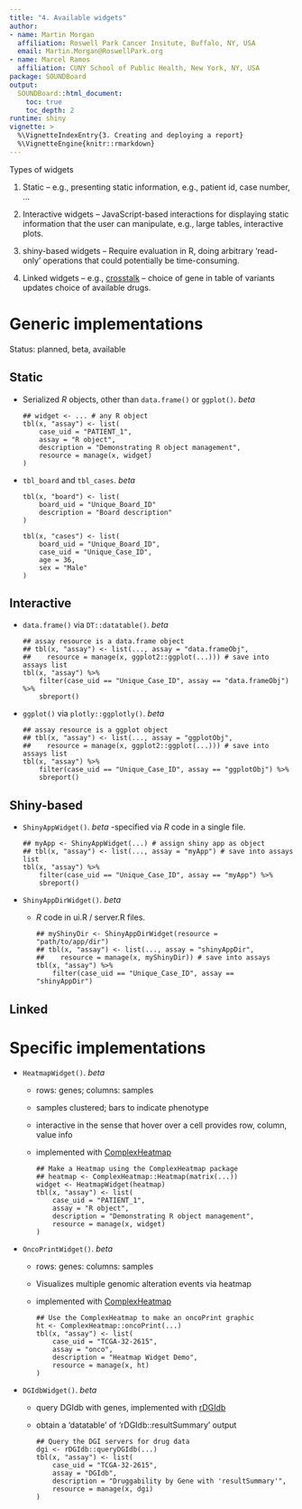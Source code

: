 ```yaml
---
title: "4. Available widgets"
author:
- name: Martin Morgan
  affiliation: Roswell Park Cancer Insitute, Buffalo, NY, USA
  email: Martin.Morgan@RoswellPark.org
- name: Marcel Ramos
  affiliation: CUNY School of Public Health, New York, NY, USA
package: SOUNDBoard
output:
  SOUNDBoard::html_document:
    toc: true
    toc_depth: 2
runtime: shiny
vignette: >
  %\VignetteIndexEntry{3. Creating and deploying a report}
  %\VignetteEngine{knitr::rmarkdown}
---
```


Types of widgets

1. Static -- e.g., presenting static information, e.g., patient id,
   case number, ...

2. Interactive widgets -- JavaScript-based interactions for displaying
   static information that the user can manipulate, e.g., large
   tables, interactive plots.

3. shiny-based widgets -- Require evaluation in R, doing arbitrary
   'read-only' operations that could potentially be time-consuming.

4. Linked widgets -- e.g., [crosstalk][] -- choice of gene in table of
   variants updates choice of available drugs.

# Generic implementations

Status: planned, beta, available

## Static

- Serialized _R_ objects, other than `data.frame()` or `ggplot()`. _beta_

    ```
    ## widget <- ... # any R object
    tbl(x, "assay") <- list(
        case_uid = "PATIENT_1",
        assay = "R object",
        description = "Demonstrating R object management",
        resource = manage(x, widget)
    )
    ```

- `tbl_board` and `tbl_cases`. _beta_

    ```
    tbl(x, "board") <- list(
        board_uid = "Unique_Board_ID"
        description = "Board description"
    )
    ```
    
    ```
    tbl(x, "cases") <- list(
        board_uid = "Unique_Board_ID",
        case_uid = "Unique_Case_ID",
        age = 36,
        sex = "Male"
    )
    ```

## Interactive

- `data.frame()` via `DT::datatable()`. _beta_

    ```
    ## assay resource is a data.frame object
    ## tbl(x, "assay") <- list(..., assay = "data.frameObj",
    ##    resource = manage(x, ggplot2::ggplot(...))) # save into assays list
    tbl(x, "assay") %>%
        filter(case_uid == "Unique_Case_ID", assay == "data.frameObj") %>%
        sbreport()
    ```

- `ggplot()` via `plotly::ggplotly()`. _beta_
    
    ```
    ## assay resource is a ggplot object
    ## tbl(x, "assay") <- list(..., assay = "ggplotObj",
    ##    resource = manage(x, ggplot2::ggplot(...))) # save into assays list
    tbl(x, "assay") %>%
        filter(case_uid == "Unique_Case_ID", assay == "ggplotObj") %>%
        sbreport()
    ```

## Shiny-based

- `ShinyAppWidget()`. _beta_ 
  -specified via _R_ code in a single file.
  
    ```
    ## myApp <- ShinyAppWidget(...) # assign shiny app as object
    ## tbl(x, "assay") <- list(..., assay = "myApp") # save into assays list
    tbl(x, "assay") %>%
        filter(case_uid == "Unique_Case_ID", assay == "myApp") %>%
        sbreport()
    ```

- `ShinyAppDirWidget()`. _beta_
  - _R_ code in ui.R / server.R files.

    ```
    ## myShinyDir <- ShinyAppDirWidget(resource = "path/to/app/dir")
    ## tbl(x, "assay") <- list(..., assay = "shinyAppDir",
    ##    resource = manage(x, myShinyDir)) # save into assays
    tbl(x, "assay") %>%
        filter(case_uid == "Unique_Case_ID", assay == "shinyAppDir")
    ```

## Linked

# Specific implementations

- `HeatmapWidget()`. _beta_
  - rows: genes; columns: samples
  - samples clustered; bars to indicate phenotype
  - interactive in the sense that hover over a cell provides row,
    column, value info
  - implemented with [ComplexHeatmap][]
    
    ```
    ## Make a Heatmap using the ComplexHeatmap package
    ## heatmap <- ComplexHeatmap::Heatmap(matrix(...)) 
    widget <- HeatmapWidget(heatmap)
    tbl(x, "assay") <- list(
        case_uid = "PATIENT_1",
        assay = "R object",
        description = "Demonstrating R object management",
        resource = manage(x, widget)
    )
    ```

- `OncoPrintWidget()`. _beta_
  - rows: genes: columns: samples
  - Visualizes multiple genomic alteration events via heatmap
  - implemented with [ComplexHeatmap][]

    ```
    ## Use the ComplexHeatmap to make an oncoPrint graphic
    ht <- ComplexHeatmap::oncoPrint(...)
    tbl(x, "assay") <- list(
        case_uid = "TCGA-32-2615",
        assay = "onco",
        description = "Heatmap Widget Demo",
        resource = manage(x, ht)
    )
    ```

- `DGIdbWidget()`. _beta_
  - query DGIdb with genes, implemented with
    [rDGIdb][]
  - obtain a 'datatable' of 'rDGIdb::resultSummary' output
    ```
    ## Query the DGI servers for drug data
    dgi <- rDGIdb::queryDGIdb(...)
    tbl(x, "assay") <- list(
        case_uid = "TCGA-32-2615",
        assay = "DGIdb",
        description = "Druggability by Gene with 'resultSummary'",
        resource = manage(x, dgi)
    )
    ```

[ComplexHeatmap]: https://bioconductor.org/packages/ComplexHeatmap
[rDGIdb]: https://bioconductor.org/packages/rDGIdb
[crosstalk]: https://rstudio.github.io/crosstalk/
